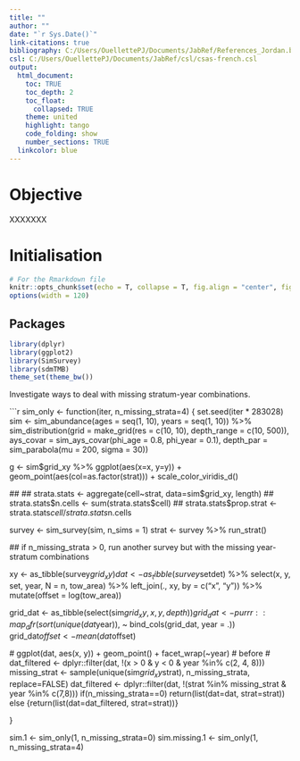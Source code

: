 ```yaml
---
title: ""
author: ""
date: "`r Sys.Date()`"
link-citations: true
bibliography: C:/Users/OuellettePJ/Documents/JabRef/References_Jordan.bib
csl: C:/Users/OuellettePJ/Documents/JabRef/csl/csas-french.csl
output:
  html_document:
    toc: TRUE
    toc_depth: 2
    toc_float:
      collapsed: TRUE
    theme: united
    highlight: tango
    code_folding: show
    number_sections: TRUE
  linkcolor: blue
---
```

# Objective

XXXXXXX

# Initialisation
```r
# For the Rmarkdown file
knitr::opts_chunk$set(echo = T, collapse = T, fig.align = "center", fig.width = 9, fig.height = 6, message = F, warning = F)
options(width = 120)
```

## Packages
```r
library(dplyr)
library(ggplot2)
library(SimSurvey)
library(sdmTMB)
theme_set(theme_bw())
```


Investigate ways to deal with missing stratum-year combinations.

```r
sim_only <- function(iter, n_missing_strata=4) {
  set.seed(iter * 283028)
  sim <- sim_abundance(ages = seq(1, 10), years = seq(1, 10)) %>%
         sim_distribution(grid = make_grid(res = c(10, 10), depth_range = c(10, 500)),
                          ays_covar = sim_ays_covar(phi_age = 0.8, phi_year = 0.1),
                          depth_par = sim_parabola(mu = 200, sigma = 30))
  
  g <- sim$grid_xy %>% 
    ggplot(aes(x=x, y=y)) + geom_point(aes(col=as.factor(strat))) + scale_color_viridis_d()
  
  ##
  ## strata.stats <- aggregate(cell~strat, data=sim$grid_xy, length)
  ## strata.stats$n.cells <- sum(strata.stats$cell)
  ## strata.stats$prop.strat <- strata.stats$cell / strata.stats$n.cells
  
  survey <- sim_survey(sim, n_sims = 1) 
  strat <- survey %>% run_strat()
  
  
  ## if n_missing_strata > 0, run another survey but with the missing year-stratum combinations
  
  xy <- as_tibble(survey$grid_xy)
  dat <- as_tibble(survey$setdet) %>%
         select(x, y, set, year, N = n, tow_area) %>%
         left_join(., xy, by = c("x", "y")) %>%
         mutate(offset = log(tow_area))

  grid_dat <- as_tibble(select(sim$grid_xy, x, y, depth)) %>% distinct()
  grid_dat <- purrr::map_dfr(sort(unique(dat$year)), ~ bind_cols(grid_dat, year = .))
  grid_dat$offset <- mean(dat$offset)

  # ggplot(dat, aes(x, y)) + geom_point() + facet_wrap(~year) # before
  # dat_filtered <- dplyr::filter(dat, !(x > 0 & y < 0 & year %in% c(2, 4, 8)))
  missing_strat <- sample(unique(sim$grid_xy$strat), n_missing_strata, replace=FALSE)
  dat_filtered <- dplyr::filter(dat, !(strat %in% missing_strat & year %in% c(7,8)))
  if(n_missing_strata==0) return(list(dat=dat, strat=strat)) else {return(list(dat=dat_filtered, strat=strat))}
  
}

sim.1 <- sim_only(1, n_missing_strata=0)
sim.missing.1 <- sim_only(1, n_missing_strata=4)

